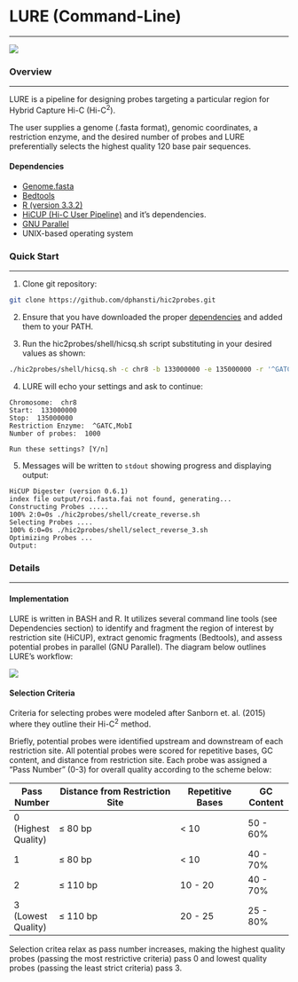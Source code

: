 # LURE (Command-Line)
***********************
![](README/lure_logo_current_annot.svg)

### Overview
***********************
LURE is a pipeline for designing probes targeting a particular region for Hybrid Capture Hi-C (Hi-C^2^).

The user supplies a genome (.fasta format), genomic coordinates, a restriction enzyme, and the desired number of probes and LURE preferentially selects the highest quality 120 base pair sequences.

#### Dependencies
* [Genome.fasta](https://genome.ucsc.edu/cgi-bin/hgGateway)
* [Bedtools](http://bedtools.readthedocs.io/en/latest/)
* [R (version 3.3.2)](https://www.r-project.org/)
* [HiCUP (Hi-C User Pipeline)](https://www.bioinformatics.babraham.ac.uk/projects/hicup/) and it's dependencies.
* [GNU Parallel](https://www.gnu.org/software/parallel/)
* UNIX-based operating system

### Quick Start
**********************
1. Clone git repository:
```bash
git clone https://github.com/dphansti/hic2probes.git
```

2. Ensure that you have downloaded the proper [dependencies](#dependencies) and added them to your PATH.

3. Run the hic2probes/shell/hicsq.sh script substituting in your desired values as shown:
```bash
./hic2probes/shell/hicsq.sh -c chr8 -b 133000000 -e 135000000 -r '^GATC,MobI' -g /path/to/genome.fasta -n 1000
```

4. LURE will echo your settings and ask to continue:
```text
Chromosome:  chr8
Start:  133000000
Stop:  135000000
Restriction Enzyme:  ^GATC,MobI
Number of probes:  1000

Run these settings? [Y/n]
```

5. Messages will be written to <code>stdout</code> showing progress and displaying output:
```text
HiCUP Digester (version 0.6.1)
index file output/roi.fasta.fai not found, generating...
Constructing Probes .....
100% 2:0=0s ./hic2probes/shell/create_reverse.sh                                                                           
Selecting Probes ....
100% 6:0=0s ./hic2probes/shell/select_reverse_3.sh                                                                         
Optimizing Probes ...
Output:
```

### Details
**********************
#### Implementation
LURE is written in BASH and R. It utilizes several command line tools (see Dependencies section) to identify and fragment the region of interest by restriction site (HiCUP), extract genomic fragments (Bedtools), and assess potential probes in parallel (GNU Parallel). The diagram below outlines LURE's workflow:

![](README/flow_diagram.svg)

#### Selection Criteria
Criteria for selecting probes were modeled after Sanborn et. al. (2015) where they outline their Hi-C^2^ method. 

Briefly, potential probes were identified upstream and downstream of each restriction site. All potential probes were scored for repetitive bases, GC content, and distance from restriction site. Each probe was assigned a "Pass Number" (0-3) for overall quality according to the scheme below:

Pass Number | Distance from Restriction Site | Repetitive Bases | GC Content
------------|--------------------------------|------------------|------------
0 (Highest Quality) | ≤ 80 bp | < 10 | 50 - 60% 
1  | ≤ 80 bp | < 10 | 40 - 70% 
2  | ≤ 110 bp |  10 - 20 | 40 - 70% 
3 (Lowest Quality) | ≤ 110 bp | 20 - 25 | 25 - 80% 

Selection critea relax as pass number increases, making the highest quality probes (passing the most restrictive criteria) pass 0 and lowest quality probes (passing the least strict criteria) pass 3.